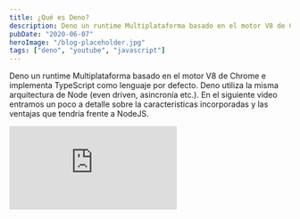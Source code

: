 ```yaml
---
title: ¿Qué es Deno?
description: Deno un runtime Multiplataforma basado en el motor V8 de Chrome e implementa TypeScript como lenguaje por defecto
pubDate: "2020-06-07"
heroImage: "/blog-placeholder.jpg"
tags: ["deno", "youtube", "javascript"]
---
```


Deno un runtime Multiplataforma basado en el motor V8 de Chrome e implementa TypeScript como lenguaje por defecto. Deno utiliza la misma arquitectura de Node (even driven, asincronía etc.). En el siguiente video entramos un poco a detalle sobre la caracteristicas incorporadas y las ventajas que tendria frente a NodeJS.

<div className="video-wrapper">
  <iframe
    src="https://www.youtube.com/embed/-lFVt7oKrfk"
    title="YouTube video player"
    frameborder="0"
    allow="accelerometer; autoplay; clipboard-write; encrypted-media; gyroscope; picture-in-picture"
    allowfullscreen
  ></iframe>
</div>

